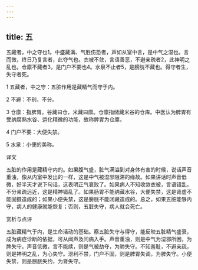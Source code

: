 ```yaml
---
---
---
```

title: 五
---




五藏者，中之守也1。中盛藏满、气胜伤恐者，声如从室中言，是中气之湿也。言而微，终日乃复言者，此夺气也。衣被不敛，言语善恶，不避亲疏者2，此神明之乱也。仓廪不藏者3，是门户不要也4。水泉不止者5，是膀胱不藏也。得守者生，失守者死。

1 五藏者，中之守：五脏作用是藏精气而守于内。

2 不避：不别，不分。

3 仓廪：指脾胃。谷藏曰仓，米藏曰廪。仓廪指储藏米谷的仓库。中医认为脾胃有受纳腐熟水谷、运化精微的功能，故称脾胃为仓廪。

4 门户不要：大便失禁。

5 水泉：小便的美称。

译文

五脏的作用是藏精守内的。如果腹气盛，脏气满溢到对身体有害的时候，说话声音重浊，像从内室中发出的一样，这是中气被湿邪阻滞的缘故。如果讲话时声音低微，好半天才说下句话，这表明正气衰败了。如果病人不知收敛衣被，言语错乱，不分亲疏远近，这是精神错乱了。如果肠胃不能纳藏水谷，大便失禁，这是肾虚不能固摄造成的；如果小便失禁，这是膀胱不能闭藏造成的。总之，如果五脏能够内守，病人的健康就能恢复；否则，五脏失守，病人就会死亡。

赏析与点评

五脏藏精气于内，是生命活动的基础。察五脏失守与得守，能反映五脏精气盛衰，成为病症诊断的依据，可从闻声及问病入手。声音重浊，则是中气为湿邪所困，为脾失守。声音低微，言不能续，则是气被劫夺，为肺失守。不知羞耻，不避亲疏，则是神明之乱，为心失守。泄利不禁，门户不固，则是脾胃失调，为脾失守。小便失禁，则是膀胱失约，为肾失守。